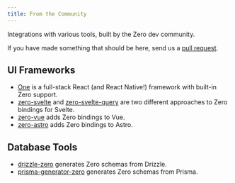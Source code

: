 ```yaml
---
title: From the Community
---
```


Integrations with various tools, built by the Zero dev community.

If you have made something that should be here, send us a [pull request](https://github.com/rocicorp/zero-docs/pulls).

## UI Frameworks

* [One](https://onestack.dev/) is a full-stack React (and React Native!) framework with built-in Zero support.
* [zero-svelte](https://github.com/stolinski/zero-svelte) and [zero-svelte-query](https://github.com/RobertoSnap/zero-svelte-query) are two different approaches to Zero bindings for Svelte.
* [zero-vue](https://github.com/danielroe/zero-vue) adds Zero bindings to Vue.
* [zero-astro](https://github.com/ferg-cod3s/zero-astro) adds Zero bindings to Astro.

## Database Tools

* [drizzle-zero](https://github.com/BriefHQ/drizzle-zero) generates Zero schemas from Drizzle.
* [prisma-generator-zero](https://github.com/passionfroot/prisma-generator-zero) generates Zero schemas from Prisma.
